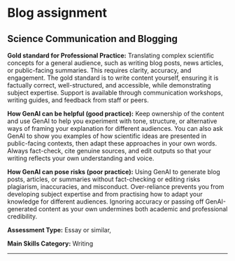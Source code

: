 #  Blog assignment 
 
## Science Communication and Blogging

**Gold standard for Professional Practice:** Translating complex scientific concepts for a general audience, such as writing blog posts, news articles, or public-facing summaries. This requires clarity, accuracy, and engagement. The gold standard is to write content yourself, ensuring it is factually correct, well-structured, and accessible, while demonstrating subject expertise. Support is available through communication workshops, writing guides, and feedback from staff or peers.

**How GenAI can be helpful (good practice):** Keep ownership of the content and use GenAI to help you experiment with tone, structure, or alternative ways of framing your explanation for different audiences. You can also ask GenAI to show you examples of how scientific ideas are presented in public-facing contexts, then adapt these approaches in your own words. Always fact-check, cite genuine sources, and edit outputs so that your writing reflects your own understanding and voice. 

**How GenAI can pose risks (poor practice):** Using GenAI to generate blog posts, articles, or summaries without fact-checking or editing risks plagiarism, inaccuracies, and misconduct. Over-reliance prevents you from developing subject expertise and from practising how to adapt your knowledge for different audiences. Ignoring accuracy or passing off GenAI-generated content as your own undermines both academic and professional credibility.

**Assessment Type:** Essay or similar,

**Main Skills Category:** Writing

---
